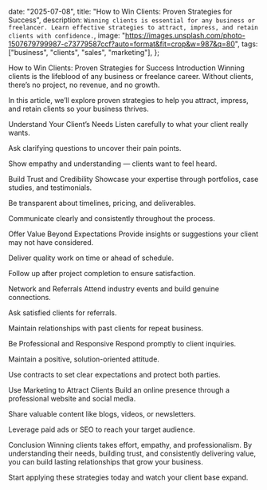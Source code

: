 

  date: "2025-07-08",
  title: "How to Win Clients: Proven Strategies for Success",
  description: `Winning clients is essential for any business or freelancer. Learn effective strategies to attract, impress, and retain clients with confidence.`,
  image:
    "https://images.unsplash.com/photo-1507679799987-c73779587ccf?auto=format&fit=crop&w=987&q=80",
  tags: ["business", "clients", "sales", "marketing"],
};



How to Win Clients: Proven Strategies for Success
Introduction
Winning clients is the lifeblood of any business or freelance career. Without clients, there’s no project, no revenue, and no growth.

In this article, we’ll explore proven strategies to help you attract, impress, and retain clients so your business thrives.

Understand Your Client’s Needs
Listen carefully to what your client really wants.

Ask clarifying questions to uncover their pain points.

Show empathy and understanding — clients want to feel heard.

Build Trust and Credibility
Showcase your expertise through portfolios, case studies, and testimonials.

Be transparent about timelines, pricing, and deliverables.

Communicate clearly and consistently throughout the process.

Offer Value Beyond Expectations
Provide insights or suggestions your client may not have considered.

Deliver quality work on time or ahead of schedule.

Follow up after project completion to ensure satisfaction.

Network and Referrals
Attend industry events and build genuine connections.

Ask satisfied clients for referrals.

Maintain relationships with past clients for repeat business.

Be Professional and Responsive
Respond promptly to client inquiries.

Maintain a positive, solution-oriented attitude.

Use contracts to set clear expectations and protect both parties.

Use Marketing to Attract Clients
Build an online presence through a professional website and social media.

Share valuable content like blogs, videos, or newsletters.

Leverage paid ads or SEO to reach your target audience.

Conclusion
Winning clients takes effort, empathy, and professionalism. By understanding their needs, building trust, and consistently delivering value, you can build lasting relationships that grow your business.

Start applying these strategies today and watch your client base expand.